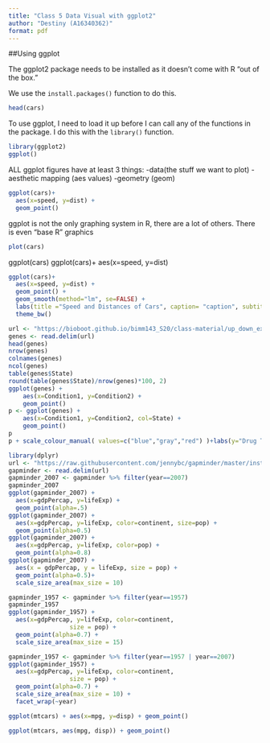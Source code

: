 ```yaml
---
title: "Class 5 Data Visual with ggplot2"
author: "Destiny (A16340362)"
format: pdf
---
```


##Using ggplot

The ggplot2 package needs to be installed as it doesn't come with R "out of the box."

We use the `install.packages()` function to do this.

```r
head(cars)
```

To use ggplot, I need to load it up before I can call any of the functions in the package. I do this with the `library()` function.

```r
library(ggplot2)
ggplot()
```

ALL ggplot figures have at least 3 things: 
-data(the stuff we want to plot)
-aesthetic mapping (aes values)
-geometry (geom)

```r
ggplot(cars)+
  aes(x=speed, y=dist) +
  geom_point()
```

ggplot is not the only graphing system in R, there are a lot of others. There is even "base R" graphics 

```r
plot(cars)
```

ggplot(cars)
ggplot(cars)+
aes(x=speed, y=dist)
```r
ggplot(cars)+ 
  aes(x=speed, y=dist) +
  geom_point() +
  geom_smooth(method="lm", se=FALSE) +
  labs(title ="Speed and Distances of Cars", caption= "caption", subtitle = "subtitle", x="speed(mph)", y="distance(feet)") +
  theme_bw()
```
```r
url <- "https://bioboot.github.io/bimm143_S20/class-material/up_down_expression.txt"
genes <- read.delim(url)
head(genes)
nrow(genes)
colnames(genes)
ncol(genes)
table(genes$State)
round(table(genes$State)/nrow(genes)*100, 2)
ggplot(genes) + 
    aes(x=Condition1, y=Condition2) +
    geom_point()
p <- ggplot(genes) + 
    aes(x=Condition1, y=Condition2, col=State) +
    geom_point()
p
p + scale_colour_manual( values=c("blue","gray","red") )+labs(y="Drug Treatment", x="Control(no drug")
```

```r
library(dplyr)
url <- "https://raw.githubusercontent.com/jennybc/gapminder/master/inst/extdata/gapminder.tsv"
gapminder <- read.delim(url)
gapminder_2007 <- gapminder %>% filter(year==2007)
gapminder_2007
ggplot(gapminder_2007) +
  aes(x=gdpPercap, y=lifeExp) +
  geom_point(alpha=.5)
ggplot(gapminder_2007) +
  aes(x=gdpPercap, y=lifeExp, color=continent, size=pop) +
  geom_point(alpha=0.5)
ggplot(gapminder_2007) +
  aes(x=gdpPercap, y=lifeExp, color=pop) +
  geom_point(alpha=0.8)
ggplot(gapminder_2007) + 
  aes(x = gdpPercap, y = lifeExp, size = pop) +
  geom_point(alpha=0.5)+ 
  scale_size_area(max_size = 10)
```

```r
gapminder_1957 <- gapminder %>% filter(year==1957)
gapminder_1957
ggplot(gapminder_1957) +
  aes(x=gdpPercap, y=lifeExp, color=continent,
                 size = pop) +
  geom_point(alpha=0.7) + 
  scale_size_area(max_size = 15)

```
```r
gapminder_1957 <- gapminder %>% filter(year==1957 | year==2007)
ggplot(gapminder_1957) +
  aes(x=gdpPercap, y=lifeExp, color=continent,
                 size = pop) +
  geom_point(alpha=0.7) + 
  scale_size_area(max_size = 10) +
  facet_wrap(~year)
```
```r
ggplot(mtcars) + aes(x=mpg, y=disp) + geom_point()
```
```r
ggplot(mtcars, aes(mpg, disp)) + geom_point()
```

